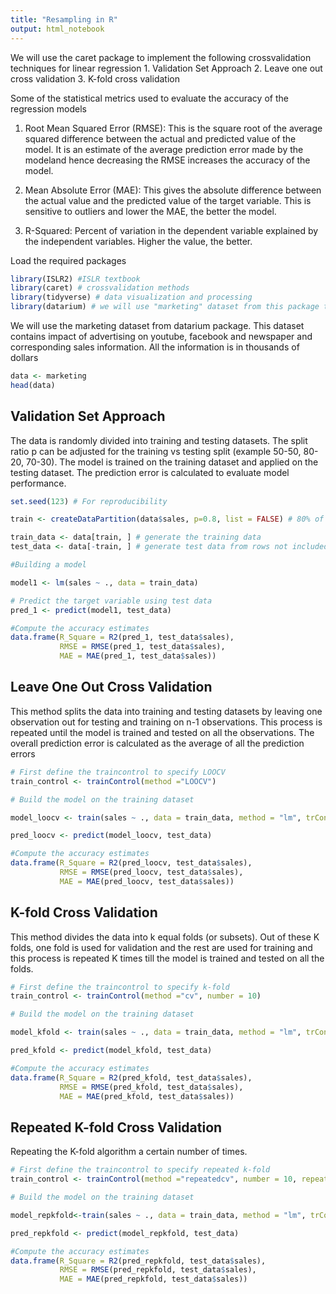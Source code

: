 ```yaml
---
title: "Resampling in R"
output: html_notebook
---
```


We will use the caret package to implement the following crossvalidation techniques for linear regression
1. Validation Set Approach
2. Leave one out cross validation
3. K-fold cross validation

Some of the statistical metrics used to evaluate the accuracy of the regression models

1. Root Mean Squared Error (RMSE):  This is the square root of the average squared difference between the actual and predicted value of the model. It is an estimate of the average prediction error made by the modeland hence decreasing the RMSE increases the accuracy of the model. 

2. Mean Absolute Error (MAE): This gives the absolute difference between the actual value and the predicted value of the target variable. This is sensitive to outliers and lower the MAE, the better the model. 

3. R-Squared: Percent of variation in the dependent variable explained by the independent variables. Higher the value, the better. 


Load the required packages


```r
library(ISLR2) #ISLR textbook
library(caret) # crossvalidation methods
library(tidyverse) # data visualization and processing
library(datarium) # we will use "marketing" dataset from this package to illustrate the crossvalidation techniques
```

We will use the marketing dataset from datarium package. This dataset contains impact of advertising  on youtube, facebook and newspaper and corresponding sales information. All the information is in thousands of dollars

```r
data <- marketing
head(data)
```
## Validation Set Approach

The data is randomly divided into training and testing datasets. The split ratio p can be adjusted for the training vs testing split (example 50-50, 80-20, 70-30). The model is trained on the training dataset and applied on the testing dataset. The prediction error is calculated to evaluate model performance. 

```r
set.seed(123) # For reproducibility

train <- createDataPartition(data$sales, p=0.8, list = FALSE) # 80% of dataset is used for training

train_data <- data[train, ] # generate the training data
test_data <- data[-train, ] # generate test data from rows not included in train_data

#Building a model

model1 <- lm(sales ~ ., data = train_data)

# Predict the target variable using test data
pred_1 <- predict(model1, test_data)

#Compute the accuracy estimates
data.frame(R_Square = R2(pred_1, test_data$sales),
           RMSE = RMSE(pred_1, test_data$sales),
           MAE = MAE(pred_1, test_data$sales))

```
## Leave One Out Cross Validation

This method splits the data into training and testing datasets by leaving one observation out for testing and training on n-1 observations. This process is repeated until the model is trained and tested on all the observations. The overall prediction error is calculated as the average of all the prediction errors


```r
# First define the traincontrol to specify LOOCV
train_control <- trainControl(method ="LOOCV")

# Build the model on the training dataset

model_loocv <- train(sales ~ ., data = train_data, method = "lm", trControl = train_control)

pred_loocv <- predict(model_loocv, test_data)

#Compute the accuracy estimates
data.frame(R_Square = R2(pred_loocv, test_data$sales),
           RMSE = RMSE(pred_loocv, test_data$sales),
           MAE = MAE(pred_loocv, test_data$sales))
```
## K-fold Cross Validation

This method divides the data into k equal folds (or subsets). Out of these K folds, one fold is used for validation and the rest are used for training and this process is repeated K times till the model is trained and tested on all the folds.

```r
# First define the traincontrol to specify k-fold
train_control <- trainControl(method ="cv", number = 10)

# Build the model on the training dataset

model_kfold <- train(sales ~ ., data = train_data, method = "lm", trControl = train_control)

pred_kfold <- predict(model_kfold, test_data)

#Compute the accuracy estimates
data.frame(R_Square = R2(pred_kfold, test_data$sales),
           RMSE = RMSE(pred_kfold, test_data$sales),
           MAE = MAE(pred_kfold, test_data$sales))

```
## Repeated K-fold Cross Validation

Repeating the K-fold algorithm a certain number of times. 

```r
# First define the traincontrol to specify repeated k-fold
train_control <- trainControl(method ="repeatedcv", number = 10, repeats = 3)

# Build the model on the training dataset

model_repkfold<-train(sales ~ ., data = train_data, method = "lm", trControl = train_control)

pred_repkfold <- predict(model_repkfold, test_data)

#Compute the accuracy estimates
data.frame(R_Square = R2(pred_repkfold, test_data$sales),
           RMSE = RMSE(pred_repkfold, test_data$sales),
           MAE = MAE(pred_repkfold, test_data$sales))
```

